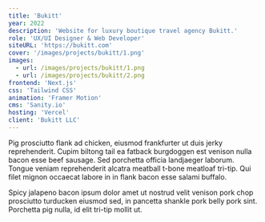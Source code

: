 ```yaml
---
title: 'Bukitt'
year: 2022
description: 'Website for luxury boutique travel agency Bukitt.'
role: 'UX/UI Designer & Web Developer'
siteURL: 'https://bukitt.com'
cover: '/images/projects/bukitt/1.png'
images:
  - url: /images/projects/bukitt/1.png
  - url: /images/projects/bukitt/2.png
frontend: 'Next.js'
css: 'Tailwind CSS'
animation: 'Framer Motion'
cms: 'Sanity.io'
hosting: 'Vercel'
client: 'Bukitt LLC'
---
```


Pig prosciutto flank ad chicken, eiusmod frankfurter ut duis jerky reprehenderit. Cupim biltong tail ea fatback burgdoggen est venison nulla bacon esse beef sausage. Sed porchetta officia landjaeger laborum. Tongue veniam reprehenderit alcatra meatball t-bone meatloaf tri-tip. Qui filet mignon occaecat labore in in flank bacon esse salami buffalo.

Spicy jalapeno bacon ipsum dolor amet ut nostrud velit venison pork chop prosciutto
turducken eiusmod sed, in pancetta shankle pork belly pork sint. Porchetta pig nulla,
id elit tri-tip mollit ut.
